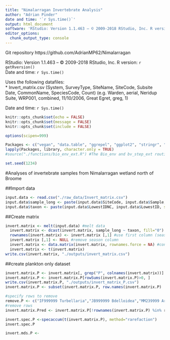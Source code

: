 ```yaml
---
title: "Nimalarragan Invertebrate Analysis"
author: "Adrian Pinder"
date and time: '`r Sys.time()`'
output: html_document
software: 'RStudio: Version 1.1.463 – © 2009-2018 RStudio, Inc. R version: `r getRversion()`'
editor_options: 
  chunk_output_type: console
---
```

  
Git repository https://github.com/AdrianMP62/Nimalarragan  

RStudio: Version 1.1.463 – © 2009-2018 RStudio, Inc. R version: `r getRversion()`  
Date and time: `r Sys.time()`

Uses the following datafiles:  
*  Invert_matrix.csv (System,	SurveyType,	SiteName,	SiteCode,	Subsite	Date,	CommonName,	SpeciesCode,	Count) (e.g. Warden,	aerial,	Neridup Suite,	WRP001,	combined,	11/10/2006,	Great Egret,	greg,	1)



Date and time: `r Sys.time()`

```r
knitr::opts_chunk$set(echo = FALSE)
knitr::opts_chunk$set(message = FALSE)
knitr::opts_chunk$set(include = FALSE)
```

```r
options(scipen=999)
```

```r
Packages <- c("vegan", "data.table", "ggrepel", "ggplot2", "stringr", "reshape2", "knitr", "simba", "zoo", "car")
lapply(Packages, library, character.only = TRUE)
#source("./functions/bio_env_ext.R") #The Bio_env and bv_step_ext routines below comes from http://menugget.blogspot.com.au/2011/06/clarke-and-ainsworths-bioenv-and-bvstep.html
```

```r
set.seed(1234)
```


#Analyses of invertebrate samples from Nimalarragan wetland north of Broome
  
  
##Import data

```r
input.data <- read.csv("./raw_data/Invert_matrix.csv")
input.data$sample_long <- paste(input.data$SiteCode, input.data$Sample, sep = " ")
input.data$taxon <- paste(input.data$LowestIDNC, input.data$LowestID, sep = " ")
```

##Create matrix
```r
invert.matrix <- melt(input.data) #melt data 
  invert.matrix <- dcast(invert.matrix, sample_long ~ taxon, fill="0") #create matrix from flat-file
  rownames(invert.matrix) <- invert.matrix [,1] #use first column (season) as row.names
  invert.matrix [,1] <- NULL #remove season column
  invert.matrix <- data.matrix(invert.matrix, rownames.force = NA) #convert data to numeric format
  invert.matrix <- t(invert.matrix)
write.csv(invert.matrix, "./outputs/invert_matrix.csv")
```

##create plankton only dataset
```r
invert.matrix.P <- invert.matrix[, grep("P", colnames(invert.matrix))]
invert.matrix.P <- invert.matrix.P[rowSums(invert.matrix.P)>0, ]
write.csv(invert.matrix.P, "./outputs/invert_matrix_P.csv")
invert.matrix.P <- subset(invert.matrix.P, row.names(invert.matrix.P) != c("IF999999 Turbellaria","JB999999 Bdelloidea","MM239999 Arrenuridae"))
```

```r
#specify rows to remove
remove.P <- c("IF999999 Turbellaria","JB999999 Bdelloidea","MM239999 Arrenuridae","MM999901 Acarina","QC0999A6 Bidessini","QC110499 Berosus sp.","QD099999 Ceratopogonidae","QH520199 Mesovelia sp.","QH670499 Anisops sp.","QO021099 Ischnura sp.","QO129999 Aeshnidae")
#remove rows
invert.matrix.Pred <- invert.matrix.P[!rownames(invert.matrix.P) %in% remove.P, ]
```






```r
invert.spec.P <-specaccum(t(invert.matrix.P), method="rarefaction")
invert.spec.P
```


```r
invert.mds.P <- 
```










